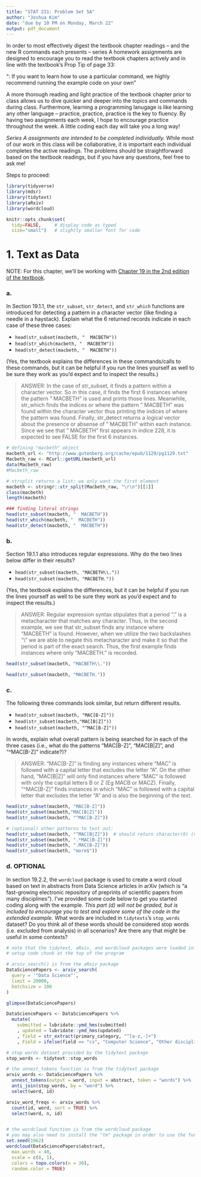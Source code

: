 ```yaml
---
title: "STAT 231: Problem Set 5A"
author: "Joshua Kim"
date: "due by 10 PM on Monday, March 22"
output: pdf_document
---
```


In order to most effectively digest the textbook chapter readings -- and the  new R commands each presents -- series A homework assignments are designed to encourage you to read the textbook chapters actively and in line with the textbook's Prop Tip of page 33:

"\textbf{Pro Tip}: If you want to learn how to use a particular command, we highly recommend running the example code on your own" 

A more thorough reading and light practice of the textbook chapter prior to class allows us to dive quicker and deeper into the topics and commands during class.  Furthermore, learning a programming lanugage is like learning any other language -- practice, practice, practice is the key to fluency.  By having two assignments each week, I hope to encourage practice throughout the week.  A little coding each day will take you a long way!

*Series A assignments are intended to be completed individually.*  While most of our work in this class will be collaborative, it is important each individual completes the active readings.  The problems should be straightforward based on the textbook readings, but if you have any questions, feel free to ask me!

Steps to proceed:

\begin{enumerate}
\item In RStudio, go to File > Open Project, navigate to the folder with the course-content repo, select the course-content project (course-content.Rproj), and click "Open" 
\item Pull the course-content repo (e.g. using the blue-ish down arrow in the Git tab in upper right window)
\item Copy ps5A.Rmd from the course repo to your repo (see page 6 of the GitHub Classroom Guide for Stat231 if needed)
\item Close the course-content repo project in RStudio
\item Open YOUR repo project in RStudio
\item In the ps5A.Rmd file in YOUR repo, replace "YOUR NAME HERE" with your name
\item Add in your responses, committing and pushing to YOUR repo in appropriate places along the way
\item Run "Knit PDF" 
\item Upload the pdf to Gradescope.  Don't forget to select which of your pages are associated with each problem.  \textit{You will not get credit for work on unassigned pages (e.g., if you only selected the first page but your solution spans two pages, you would lose points for any part on the second page that the grader can't see).} 
\end{enumerate}

```r
library(tidyverse)
library(mdsr)
library(tidytext)
library(aRxiv)
library(wordcloud)

knitr::opts_chunk$set(
  tidy=FALSE,     # display code as typed
  size="small")   # slightly smaller font for code
```

\newpage
# 1. Text as Data

NOTE: For this chapter, we'll be working with [Chapter 19 in the 2nd edition of the textbook](https://mdsr-book.github.io/mdsr2e/ch-text.html).

### a.
In Section 19.1.1, the `str_subset`, `str_detect`, and `str_which` functions are introduced for detecting a pattern in a character vector (like finding a needle in a haystack).  Explain what the 6 returned records indicate in each case of these three cases:

- `head(str_subset(macbeth, "  MACBETH"))`
- `head(str_which(macbeth, "  MACBETH"))`
- `head(str_detect(macbeth, "  MACBETH"))`

(Yes, the textbook explains the differences in these commands/calls to these commands, but it can be helpful if you run the lines yourself as well to be sure they work as you'd expect and to inspect the results.) 

> ANSWER: In the case of str_subset, it finds a pattern within a character vector. So in this case, it finds the first 6 instances where the pattern "  MACBETH" is used and prints those lines. Meanwhile, str_which finds the indices or where the pattern "  MACBETH" was found within the character vector thus printing the indices of where the pattern was found. Finally, str_detect returns a logical vector about the presence or absense of "  MACBETH" within each instance. Since we see that "  MACBETH" first appears in indice 228, it is expected to see FALSE for the first 6 instances. 

```r
# defining "macbeth" object
macbeth_url <- "http://www.gutenberg.org/cache/epub/1129/pg1129.txt"
Macbeth_raw <- RCurl::getURL(macbeth_url)
data(Macbeth_raw)
#Macbeth_raw

# strsplit returns a list: we only want the first element
macbeth <- stringr::str_split(Macbeth_raw, "\r\n")[[1]]
class(macbeth)
length(macbeth)

### finding literal strings
head(str_subset(macbeth, "  MACBETH"))
head(str_which(macbeth, "  MACBETH"))
head(str_detect(macbeth, "  MACBETH"))
```


### b.
Section 19.1.1 also introduces regular expressions.  Why do the two lines below differ in their results?

- `head(str_subset(macbeth, "MACBETH\\."))`
- `head(str_subset(macbeth, "MACBETH."))`

(Yes, the textbook explains the differences, but it can be helpful if you run the lines yourself as well to be sure they work as you'd expect and to inspect the results.) 

> ANSWER:  Regular expression syntax stipulates that a period "." is a metacharacter that matches any character. Thus, in the second example, we see that str_subset finds any instance where "MACBETH" is found. However, when we utilize the two backslashes "\\" we are able to negate this metacharacter and make it so that the period is part of the exact search. Thus, the first example finds instances where only "MACBETH." is recorded.

```r
head(str_subset(macbeth, "MACBETH\\."))

head(str_subset(macbeth, "MACBETH."))
```

### c. 

The following three commands look similar, but return different results.

- `head(str_subset(macbeth, "MAC[B-Z]"))`
- `head(str_subset(macbeth,"MAC[B|Z]"))`
- `head(str_subset(macbeth, "^MAC[B-Z]"))`

In words, explain what overall pattern is being searched for in each of the three cases (i.e., what do the patterns "MAC[B-Z]", "MAC[B|Z]", and "^MAC[B-Z]" indicate?)?

> ANSWER: "MAC[B-Z]" is finding any instances where "MAC" is followed with a capital letter that excludes the letter "A". On the other hand, "MAC[B|Z]" will only find instances where "MAC" is followed with only the capital letters B or Z (Eg MACB or MACZ). Finally, "^MAC[B-Z]" finds instances in which "MAC" is followed with a capital letter that excludes the letter "A" and is also the beginning of the text. 

```r
head(str_subset(macbeth, "MAC[B-Z]"))
head(str_subset(macbeth,"MAC[B|Z]"))
head(str_subset(macbeth, "^MAC[B-Z]"))

# (optional) other patterns to test out: 
head(str_subset(macbeth, "^MAC[B|Z]"))  # should return character(0) (nothing)
head(str_subset(macbeth, ".*MAC[B-Z]"))
head(str_subset(macbeth, ".MAC[B-Z]"))
head(str_subset(macbeth, "more$"))
```

### d.  OPTIONAL

In section 19.2.2, the `wordcloud` package is used to create a word cloud based on text in abstracts from Data Science articles in arXiv (which is "a fast-growing electronic repository of preprints of scientific papers from many disciplines").  I've provided some code below to get you started coding along with the example.  *This part (d) will not be graded, but is included to encourage you to test and explore some of the code in the extended example.*  What words are included in `tidytexts`'s `stop_words` dataset?  Do you think all of these words should be considered stop words (i.e. excluded from analysis) in all scenarios?  Are there any that might be useful in some contexts?  

```r
# note that the tidytext, aRxiv, and wordcloud packages were loaded in the 
# setup code chunk at the top of the program

# arxiv_search() is from the aRxiv package
DataSciencePapers <- arxiv_search(
  query = '"Data Science"', 
  limit = 20000, 
  batchsize = 100
)

glimpse(DataSciencePapers)

DataSciencePapers <- DataSciencePapers %>%
  mutate(
    submitted = lubridate::ymd_hms(submitted) 
    , updated = lubridate::ymd_hms(updated)
    , field = str_extract(primary_category, "^[a-z,-]+")
    , Field = ifelse(field == "cs", "Computer Science", "Other discipline"))

# stop words dataset provided by the tidytext package
stop_words <- tidytext::stop_words

# the unnest_tokens function is from the tidytext package
arxiv_words <- DataSciencePapers %>%
  unnest_tokens(output = word, input = abstract, token = "words") %>%
  anti_join(stop_words, by = "word") %>%
  select(word, id)

arxiv_word_freqs <- arxiv_words %>%
  count(id, word, sort = TRUE) %>%
  select(word, n, id)


# the wordcloud function is from the wordcloud package
# you may also need to install the "tm" package in order to use the function
set.seed(1962)
wordcloud(DataSciencePapers$abstract, 
  max.words = 40, 
  scale = c(8, 1), 
  colors = topo.colors(n = 30), 
  random.color = TRUE)
```

